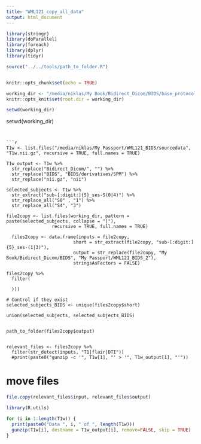 ```yaml
---
title: "WML121_copy_all_data"
output: html_document
---
```



```r
library(stringr)
library(doParallel)
library(foreach)
library(dplyr)
library(tidyr)

source("../../tools/path_to_folder.R")


knitr::opts_chunk$set(echo = TRUE)

working_dir <- "/media/niklas/My Book/Bidirect_Dicom/BIDS/base_protocol"
knitr::opts_knit$set(root.dir = working_dir)

setwd(working_dir)
```


setwd(working_dir)
```


```r
T1w <- list.files("/media/niklas/My Passport/WML121_BIDS/sourcedata", "T1w.nii.gz", recursive = TRUE, full.names = TRUE)

T1w_output <- T1w %>% 
  str_replace("Bidirect_Dicom/", "") %>%
  str_replace("BIDS", "BIDS/derivatives/SPM") %>%
  str_replace("nii.gz", "nii")

selected_subjects <- T1w %>%
  str_extract("sub-[:digit:]{5}_ses-S(0|4)") %>%
  str_replace_all("S0" , "1") %>%
  str_replace_all("S4", "3")
  
file2copy <- list.files(working_dir, pattern = paste(selected_subjects, collapse = "|"),
                 recursive = TRUE, full.names = TRUE)

  files2copy <- data.frame(inputs = file2copy,
                         short = str_extract(file2copy, "sub-[:digit:]{5}_ses-(1|3)"),
                         output = str_replace(file2copy, "My Book/Bidirect_Dicom/BIDS", "My Passport/WML121_BIDS_2"),
                         stringsAsFactors = FALSE)

files2copy %>%
  filter(
    
  )))

# Control if they exist
selected_subjects_BIDS <- unique(files2copy$short)

union(selected_subjects, selected_subjects_BIDS)


path_to_folder(files2copy$output)


relevant_files <- files2copy %>%
  filter(str_detect(inputs, "T1|flair|DTI"))
  #print(paste0("gunzip -c '", T1w[1], "' > '", T1w_output[1], "'"))  
```

# move files


```r
file.copy(relevant_files$input, relevant_files$output)
```

```r
library(R.utils)

for (i in 1:length(T1w)) {
  print(paste0("Data ", i, " of ", length(T1w)))
  gunzip(T1w[i], destname = T1w_output[i], remove=FALSE, skip = TRUE)
}
```